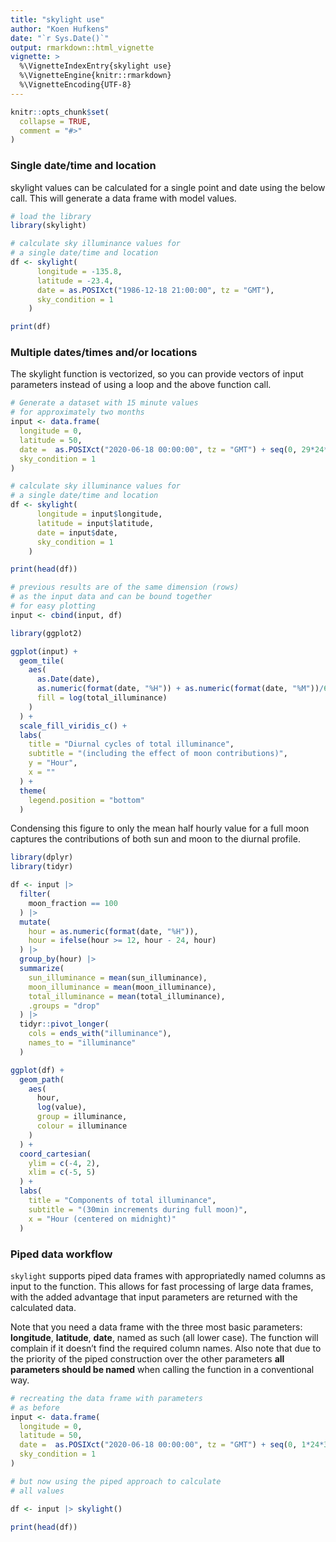 ```yaml
---
title: "skylight use"
author: "Koen Hufkens"
date: "`r Sys.Date()`"
output: rmarkdown::html_vignette
vignette: >
  %\VignetteIndexEntry{skylight use}
  %\VignetteEngine{knitr::rmarkdown}
  %\VignetteEncoding{UTF-8}
---
```


```r
knitr::opts_chunk$set(
  collapse = TRUE,
  comment = "#>"
)

```

### Single date/time and location

skylight values can be calculated for a single point and date using the below call. This will generate a data frame with model values.

```r
# load the library
library(skylight)

# calculate sky illuminance values for
# a single date/time and location
df <- skylight(
      longitude = -135.8,
      latitude = -23.4,
      date = as.POSIXct("1986-12-18 21:00:00", tz = "GMT"),
      sky_condition = 1
    )

print(df)
```

### Multiple dates/times and/or locations

The skylight function is vectorized, so you can provide vectors of input parameters instead of using a loop and the above function call.

```r
# Generate a dataset with 15 minute values
# for approximately two months
input <- data.frame(
  longitude = 0,
  latitude = 50,
  date =  as.POSIXct("2020-06-18 00:00:00", tz = "GMT") + seq(0, 29*24*3600, 1800),
  sky_condition = 1
)

# calculate sky illuminance values for
# a single date/time and location
df <- skylight(
      longitude = input$longitude,
      latitude = input$latitude,
      date = input$date,
      sky_condition = 1
    )

print(head(df))

# previous results are of the same dimension (rows)
# as the input data and can be bound together
# for easy plotting
input <- cbind(input, df)
```

```r
library(ggplot2)

ggplot(input) +
  geom_tile(
    aes(
      as.Date(date),
      as.numeric(format(date, "%H")) + as.numeric(format(date, "%M"))/60,
      fill = log(total_illuminance)
    )
  ) +
  scale_fill_viridis_c() +
  labs(
    title = "Diurnal cycles of total illuminance",
    subtitle = "(including the effect of moon contributions)",
    y = "Hour",
    x = ""
  ) +
  theme(
    legend.position = "bottom"
  )
```

Condensing this figure to only the mean half hourly value for a full moon captures the contributions of both sun and moon to the diurnal profile.

```r
library(dplyr)
library(tidyr)

df <- input |>
  filter(
    moon_fraction == 100
  ) |>
  mutate(
    hour = as.numeric(format(date, "%H")),
    hour = ifelse(hour >= 12, hour - 24, hour)
  ) |>
  group_by(hour) |>
  summarize(
    sun_illuminance = mean(sun_illuminance),
    moon_illuminance = mean(moon_illuminance),
    total_illuminance = mean(total_illuminance),
    .groups = "drop"
  ) |>
  tidyr::pivot_longer(
    cols = ends_with("illuminance"),
    names_to = "illuminance"
  )

ggplot(df) +
  geom_path(
    aes(
      hour,
      log(value),
      group = illuminance,
      colour = illuminance
    )
  ) +
  coord_cartesian(
    ylim = c(-4, 2),
    xlim = c(-5, 5)
  ) +
  labs(
    title = "Components of total illuminance",
    subtitle = "(30min increments during full moon)",
    x = "Hour (centered on midnight)"
  )

```

### Piped data workflow

`skylight` supports piped data frames with appropriatedly named columns as input
to the function. This allows for fast processing of large data frames, with the
added advantage that input parameters are returned with the calculated data.

Note that you need a data frame with the three most basic parameters: **longitude**, 
**latitude**, **date**, named as such (all lower case). The function will complain 
if it doesn't find the required column names. Also note that due to the priority
of the piped construction over the other parameters **all parameters should be named**
when calling the function in a conventional way.

```r
# recreating the data frame with parameters
# as before
input <- data.frame(
  longitude = 0,
  latitude = 50,
  date =  as.POSIXct("2020-06-18 00:00:00", tz = "GMT") + seq(0, 1*24*3600, 1800),
  sky_condition = 1
)

# but now using the piped approach to calculate
# all values

df <- input |> skylight()

print(head(df))
```





